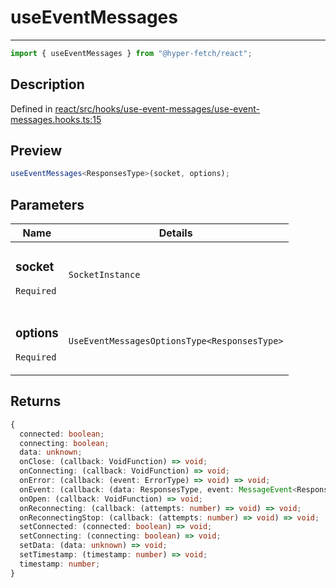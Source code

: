 # useEventMessages

<div class="api-docs__separator" data-reactroot="">

---

</div><div class="api-docs__import" data-reactroot="">

```ts
import { useEventMessages } from "@hyper-fetch/react";
```

</div><div class="api-docs__section">

## Description

</div><div class="api-docs__description"><span class="api-docs__do-not-parse">

</span></div><p class="api-docs__definition">

Defined in
[react/src/hooks/use-event-messages/use-event-messages.hooks.ts:15](https://github.com/BetterTyped/hyper-fetch/blob/c44d728f/packages/react/src/hooks/use-event-messages/use-event-messages.hooks.ts#L15)

</p><div class="api-docs__section">

## Preview

</div><div class="api-docs__preview fn">

```ts
useEventMessages<ResponsesType>(socket, options);
```

</div><div class="api-docs__section">

## Parameters

</div>
<div class="api-docs__parameters">
<table>
<thead><tr><th>Name</th><th>Details</th></tr></thead>
<tbody><tr param-data="socket"><td class="api-docs__param-name required">

### socket

`Required`

</td><td class="api-docs__param-type">

`SocketInstance`

</td></tr><tr param-data="options"><td class="api-docs__param-name required">

### options

`Required`

</td><td class="api-docs__param-type">

`UseEventMessagesOptionsType<ResponsesType>`

</td></tr></tbody></table></div><div class="api-docs__section">

## Returns

</div><div class="api-docs__returns">

```ts
{
  connected: boolean;
  connecting: boolean;
  data: unknown;
  onClose: (callback: VoidFunction) => void;
  onConnecting: (callback: VoidFunction) => void;
  onError: (callback: (event: ErrorType) => void) => void;
  onEvent: (callback: (data: ResponsesType, event: MessageEvent<ResponsesType>) => void) => void;
  onOpen: (callback: VoidFunction) => void;
  onReconnecting: (callback: (attempts: number) => void) => void;
  onReconnectingStop: (callback: (attempts: number) => void) => void;
  setConnected: (connected: boolean) => void;
  setConnecting: (connecting: boolean) => void;
  setData: (data: unknown) => void;
  setTimestamp: (timestamp: number) => void;
  timestamp: number;
}
```

</div>
